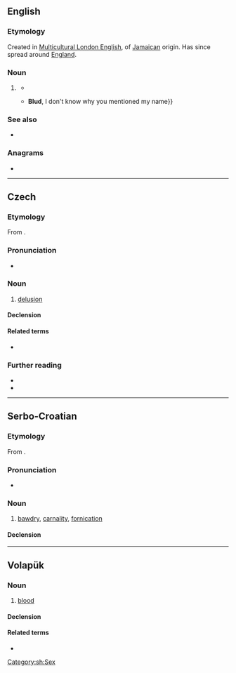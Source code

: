 {{also|блуд}}
==English==

===Etymology===
Created in [[Multicultural London English]], of [[Jamaican]] origin. Has since spread around [[England]].

===Noun===
{{en-noun}}

# {{lb|en|UK|MLE|slang}} {{non-gloss definition|Informal address to a male.}}
#* {{quote-song|en|year=2015|artist={{w|Stormzy}}|title=Shut Up|passage=Nowadays all of my shows sold out / Headline tour, yeah '''blud''', sold out}}
#* {{quote-song|en|year=2016|title=Punk (Chipmunk Diss)|artist=Yungen|passage=I heard your mixtape, '''blud''' it was garbage {{...}} '''Blud''', I don't know why you mentioned my name}}

===See also===
* {{l|en|bled}}

===Anagrams===
* {{anagrams|en|a=bdlu|ULDB}}

----

==Czech==

===Etymology===
From {{inh|cs|sla-pro|*blǫdъ}}.

===Pronunciation===
* {{cs-IPA}}

===Noun===
{{cs-noun|g=m}}

# [[delusion]]

====Declension====
{{cs-decl-noun
|blud|bludu|bludu|blud|blude|bludu|bludem
|bludy|bludů|bludům|bludy|bludy|bludech|bludy
}}

====Related terms====
* {{l|cs|bludný}}

===Further reading===
* {{R:PSJC}}
* {{R:SSJC}}

----

==Serbo-Croatian==

===Etymology===
From {{inh|sh|sla-pro|*blǫdъ}}.

===Pronunciation===
* {{IPA|sh|/blûːd/}}

===Noun===
{{sh-noun|g=m|head=blȗd}}

# [[bawdry]], [[carnality]], [[fornication]]

====Declension====
{{sh-decl-noun
|blud|bludovi
|bluda|bludova
|bludu|bludovima
|blud|bludove
|blude|bludovi
|bludu|bludovima
|bludom|bludovima
}}

[[Category:sh:Sex]]

----

==Volapük==

===Noun===
{{vo-noun}}

# [[blood]]

====Declension====
{{vo-decl-noun}}

====Related terms====
* {{l|vo|bludön}}